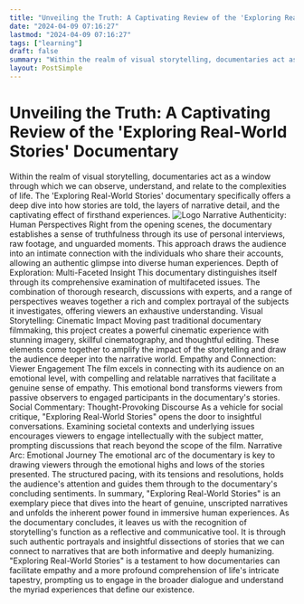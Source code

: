 ```yaml
---
title: "Unveiling the Truth: A Captivating Review of the 'Exploring Real-World Stories' Documentary"
date: "2024-04-09 07:16:27"
lastmod: "2024-04-09 07:16:27"
tags: ["learning"]
draft: false
summary: "Within the realm of visual storytelling, documentaries act as a window through which we can observe, understand, and relate to the complexities of life. The 'Exploring Real-World Stories' documentary specifically offers a deep dive into how stories are told, the layers of narrative detail, and the captivating effect of firsthand experiences."
layout: PostSimple
---
```

# Unveiling the Truth: A Captivating Review of the 'Exploring Real-World Stories' Documentary
Within the realm of visual storytelling, documentaries act as a window through which we can observe, understand, and relate to the complexities of life. The 'Exploring Real-World Stories' documentary specifically offers a deep dive into how stories are told, the layers of narrative detail, and the captivating effect of firsthand experiences.
<img alt="Logo" src="https://cdn.seniorsselection.com/src_image/df273619e5645264d71526f5aa1036be.webp"/>
Narrative Authenticity: Human Perspectives
Right from the opening scenes, the documentary establishes a sense of truthfulness through its use of personal interviews, raw footage, and unguarded moments. This approach draws the audience into an intimate connection with the individuals who share their accounts, allowing an authentic glimpse into diverse human experiences.
Depth of Exploration: Multi-Faceted Insight
This documentary distinguishes itself through its comprehensive examination of multifaceted issues. The combination of thorough research, discussions with experts, and a range of perspectives weaves together a rich and complex portrayal of the subjects it investigates, offering viewers an exhaustive understanding.
Visual Storytelling: Cinematic Impact
Moving past traditional documentary filmmaking, this project creates a powerful cinematic experience with stunning imagery, skillful cinematography, and thoughtful editing. These elements come together to amplify the impact of the storytelling and draw the audience deeper into the narrative world.
Empathy and Connection: Viewer Engagement
The film excels in connecting with its audience on an emotional level, with compelling and relatable narratives that facilitate a genuine sense of empathy. This emotional bond transforms viewers from passive observers to engaged participants in the documentary's stories.
Social Commentary: Thought-Provoking Discourse
As a vehicle for social critique, "Exploring Real-World Stories" opens the door to insightful conversations. Examining societal contexts and underlying issues encourages viewers to engage intellectually with the subject matter, prompting discussions that reach beyond the scope of the film.
Narrative Arc: Emotional Journey
The emotional arc of the documentary is key to drawing viewers through the emotional highs and lows of the stories presented. The structured pacing, with its tensions and resolutions, holds the audience's attention and guides them through to the documentary's concluding sentiments.
In summary, "Exploring Real-World Stories" is an exemplary piece that dives into the heart of genuine, unscripted narratives and unfolds the inherent power found in immersive human experiences.
As the documentary concludes, it leaves us with the recognition of storytelling's function as a reflective and communicative tool. It is through such authentic portrayals and insightful dissections of stories that we can connect to narratives that are both informative and deeply humanizing. "Exploring Real-World Stories" is a testament to how documentaries can facilitate empathy and a more profound comprehension of life's intricate tapestry, prompting us to engage in the broader dialogue and understand the myriad experiences that define our existence.
        